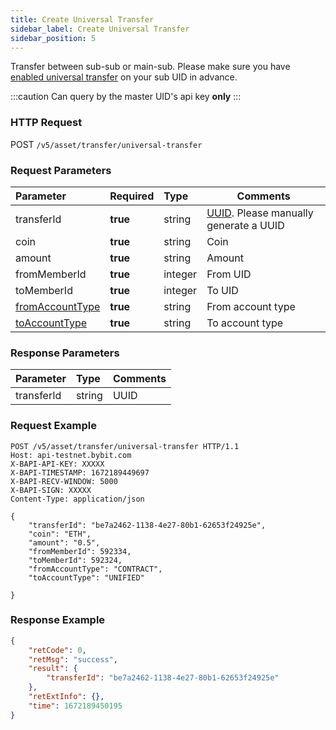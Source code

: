 ```yaml
---
title: Create Universal Transfer
sidebar_label: Create Universal Transfer
sidebar_position: 5
---
```



Transfer between sub-sub or main-sub. Please make sure you have [enabled universal transfer](enable-unitransfer-subuid#) on your sub UID in advance.

:::caution
Can query by the master UID's api key **only**
:::

### HTTP Request
POST `/v5/asset/transfer/universal-transfer`

### Request Parameters
| Parameter | Required | Type | Comments|
|:----- |:-------|:-----|------ |
|transferId |**true** |string |[UUID](https://www.uuidgenerator.net/dev-corner). Please manually generate a UUID |
|coin |**true** |string |Coin |
|amount |**true** |string |Amount |
|fromMemberId |**true** |integer |From UID |
|toMemberId |**true** |integer |To UID |
|[fromAccountType](../enum#accounttype) |**true** |string |From account type |
|[toAccountType](../enum#accounttype) |**true** |string |To account type |

### Response Parameters
| Parameter | Type | Comments|
|:----- |:-----|----- |
|transferId |string|UUID |

### Request Example

```http
POST /v5/asset/transfer/universal-transfer HTTP/1.1
Host: api-testnet.bybit.com
X-BAPI-API-KEY: XXXXX
X-BAPI-TIMESTAMP: 1672189449697
X-BAPI-RECV-WINDOW: 5000
X-BAPI-SIGN: XXXXX
Content-Type: application/json

{
    "transferId": "be7a2462-1138-4e27-80b1-62653f24925e",
    "coin": "ETH",
    "amount": "0.5",
    "fromMemberId": 592334,
    "toMemberId": 592324,
    "fromAccountType": "CONTRACT",
    "toAccountType": "UNIFIED"

}
```

### Response Example

```json
{
    "retCode": 0,
    "retMsg": "success",
    "result": {
        "transferId": "be7a2462-1138-4e27-80b1-62653f24925e"
    },
    "retExtInfo": {},
    "time": 1672189450195
}
```